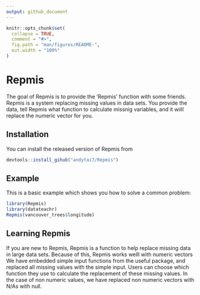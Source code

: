 ```yaml
---
output: github_document
---
```


<!-- README.md is generated from README.Rmd. Please edit that file -->

```r
knitr::opts_chunk$set(
  collapse = TRUE,
  comment = "#>",
  fig.path = "man/figures/README-",
  out.width = "100%"
)
```

# Repmis

<!-- badges: start -->
<!-- badges: end -->

The goal of Repmis is to provide the 'Repmis' function with some friends.
Repmis is a system replacing missing values in data sets. You provide the data, tell Repmis what function to calculate missnig variables, and it wiill replace the numeric vector for you. 


## Installation

You can install the released version of Repmis from 

``` r
devtools::install_gihub("andytai7/Repmis")
```

## Example

This is a basic example which shows you how to solve a common problem:

```r
library(Repmis)
library(datateachr)
Repmis(vancouver_trees$longitude)
```

## Learning Repmis

If you are new to Repmis, Repmis is a function to help replace missing data in large data sets. Because of this, Repmis works welll with numeric vectors We have embedded simple input functions from the useful package, and replaced all missing values with the simple input. Users can choose which function they use to calculate the replacement of these missing values. In the case of non numeric values, we have replaced non numeric vectors with N/As with null. 
